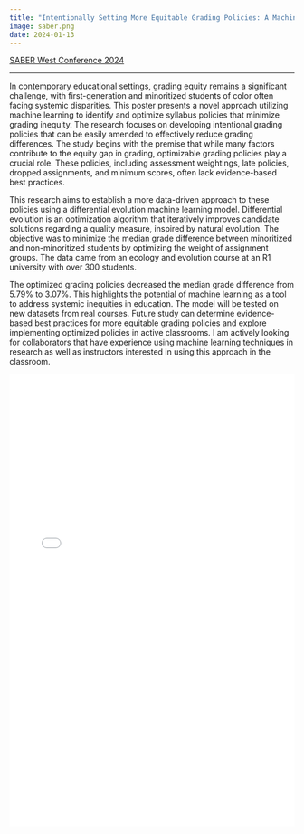 ```yaml
---
title: "Intentionally Setting More Equitable Grading Policies: A Machine Learning Approach"
image: saber.png
date: 2024-01-13
---
```


[SABER West Conference 2024](https://sites.google.com/uci.edu/saber-west-2024/home)

------------------------------------------------------------------------
 
In contemporary educational settings, grading equity remains a significant challenge, with first-generation and minoritized students of color often facing systemic disparities. This poster presents a novel approach utilizing machine learning to identify and optimize syllabus policies that minimize grading inequity. The research focuses on developing intentional grading policies that can be easily amended to effectively reduce grading differences. The study begins with the premise that while many factors contribute to the equity gap in grading, optimizable grading policies play a crucial role. These policies, including assessment weightings, late policies, dropped assignments, and minimum scores, often lack evidence-based best practices.

This research aims to establish a more data-driven approach to these policies using a differential evolution machine learning model. Differential evolution is an optimization algorithm that iteratively improves candidate solutions regarding a quality measure, inspired by natural evolution. The objective was to minimize the median grade difference between minoritized and non-minoritized students by optimizing the weight of assignment groups. The data came from an ecology and evolution course at an R1 university with over 300 students.

The optimized grading policies decreased the median grade difference from 5.79% to 3.07%. This highlights the potential of machine learning as a tool to address systemic inequities in education. The model will be tested on new datasets from real courses. Future study can determine evidence-based best practices for more equitable grading policies and explore implementing optimized policies in active classrooms. I am actively looking for collaborators that have experience using machine learning techniques in research as well as instructors interested in using this approach in the classroom.

<embed src="Reuther SABER West 2024 ML Inequity.pdf" type="application/pdf" iframe width="100%" height="800">
